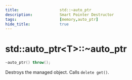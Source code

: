 ```yaml
---
title:                  std::~auto_ptr
description:            Smart Pointer Destructor
tags:                   [memory,auto_ptr]
hide_title:             true
---
```


# std::auto_ptr&lt;T>::~auto_ptr

```cpp title="Deprecated in C++11, Removed in C++17"
~auto_ptr() throw();
```
Destroys the managed object. Calls `delete get()`.